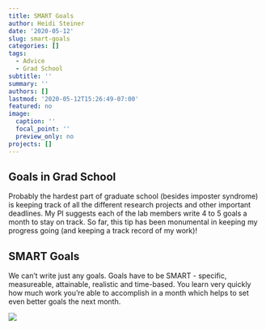 ```yaml
---
title: SMART Goals
author: Heidi Steiner
date: '2020-05-12'
slug: smart-goals
categories: []
tags:
  - Advice
  - Grad School
subtitle: ''
summary: ''
authors: []
lastmod: '2020-05-12T15:26:49-07:00'
featured: no
image:
  caption: ''
  focal_point: ''
  preview_only: no
projects: []
---
```



## Goals in Grad School 
Probably the hardest part of graduate school (besides imposter syndrome) is keeping track of all the different research projects and other important deadlines. My PI suggests each of the lab members write 4 to 5 goals a month to stay on track. So far, this tip has been monumental in keeping my progress going (and keeping a track record of my work)!

## SMART Goals
We can't write just any goals. Goals have to be SMART - specific, measureable, attainable, realistic and time-based. You learn very quickly how much work you're able to accomplish in a month which helps to set even better goals the next month. 


![](smart.png)